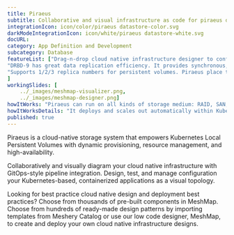 ```yaml
---
title: Piraeus  
subtitle: Collaborative and visual infrastructure as code for piraeus datastore
integrationIcon: icon/color/piraeus datastore-color.svg
darkModeIntegrationIcon: icon/white/piraeus datastore-white.svg
docURL: 
category: App Definition and Development
subcategory: Database
featureList: ["Drag-n-drop cloud native infrastructure designer to configure, model, and deploy your workloads.",
"DRBD-9 has great data replication efficiency. It provides synchronous,semi-synchronous and asynchronous replication schemes, and also supports RDMA for high-speed across-node connection.",
"Supports 1/2/3 replica numbers for persistent volumes. Piraeus place the replicas intelligently across the nodes to balance the workload."
]
workingSlides: [
    ../_images/meshmap-visualizer.png,
    ../_images/meshmap-designer.png]
howItWorks: "Piraeus can run on all kinds of storage medium: RAID, SAN, NAS or EBS"
howItWorksDetails: "It deploys and scales out automatically within Kubernetes nodes. With Piraeus, Kubernetes workloads can now consume high performance local storage using the same volume APIs that app developers have become accustomed to."
published: true
---
```

<p>
    Piraeus is a cloud-native storage system that empowers Kubernetes Local Persistent Volumes with dynamic provisioning, resource management, and high-availability.
</p>
<p>
    Collaboratively and visually diagram your cloud native infrastructure with GitOps-style pipeline integration. Design, test, and manage configuration your Kubernetes-based, containerized applications as a visual topology.
</p>
<p>
    Looking for best practice cloud native design and deployment best practices? Choose from thousands of pre-built components in MeshMap. Choose from hundreds of ready-made design patterns by importing templates from Meshery Catalog or use our low code designer, MeshMap, to create and deploy your own cloud native infrastructure designs.
</p>